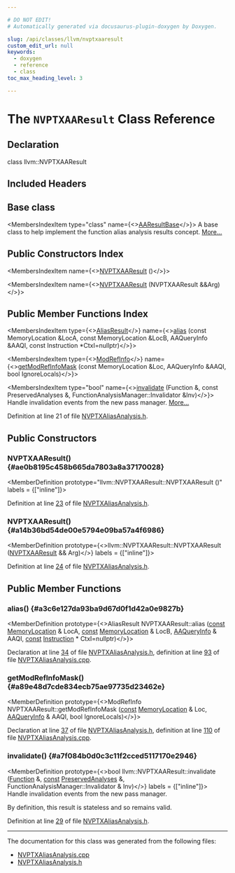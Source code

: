 ```yaml
---

# DO NOT EDIT!
# Automatically generated via docusaurus-plugin-doxygen by Doxygen.

slug: /api/classes/llvm/nvptxaaresult
custom_edit_url: null
keywords:
  - doxygen
  - reference
  - class
toc_max_heading_level: 3

---
```





# The `NVPTXAAResult` Class Reference

<DoxygenPage pluginConfig={pluginConfig}>



## Declaration

<CodeBlock>class llvm::NVPTXAAResult</CodeBlock>

## Included Headers

<IncludesList>
<IncludesListItem
  filePath="Target/NVPTX/NVPTXAliasAnalysis.h"
  permalink="/docs/api/files/lib/lib/target/lib/target/nvptx/nvptxaliasanalysis-h"
  isLocal="true" />
</IncludesList>

## Base class

<MembersIndex>

<MembersIndexItem
  type="class"
  name={<><a href="/docs/api/classes/llvm/aaresultbase">AAResultBase</a></>}>
A base class to help implement the function alias analysis results concept. <a href="/docs/api/classes/llvm/aaresultbase/#details">More...</a>
</MembersIndexItem>

</MembersIndex>

## Public Constructors Index

<MembersIndex>

<MembersIndexItem
  name={<><a href="#ae0b8195c458b665da7803a8a37170028">NVPTXAAResult</a> ()</>}>
</MembersIndexItem>

<MembersIndexItem
  name={<><a href="#a14b36bd54de00e5794e09ba57a4f6986">NVPTXAAResult</a> (NVPTXAAResult &amp;&amp;Arg)</>}>
</MembersIndexItem>

</MembersIndex>

## Public Member Functions Index

<MembersIndex>

<MembersIndexItem
  type={<><a href="/docs/api/classes/llvm/aliasresult">AliasResult</a></>}
  name={<><a href="#a3c6e127da93ba9d67d0f1d42a0e9827b">alias</a> (const MemoryLocation &amp;LocA, const MemoryLocation &amp;LocB, AAQueryInfo &amp;AAQI, const Instruction &#42;CtxI=nullptr)</>}>
</MembersIndexItem>

<MembersIndexItem
  type={<><a href="/docs/api/namespaces/llvm/#a9db8c44b250b90e3ab7e4d144e7c9c2e">ModRefInfo</a></>}
  name={<><a href="#a89e48d7cde834ecb75ae97735d23462e">getModRefInfoMask</a> (const MemoryLocation &amp;Loc, AAQueryInfo &amp;AAQI, bool IgnoreLocals)</>}>
</MembersIndexItem>

<MembersIndexItem
  type="bool"
  name={<><a href="#a7f084b0d0c3c11f2cced5117170e2946">invalidate</a> (Function &amp;, const PreservedAnalyses &amp;, FunctionAnalysisManager::Invalidator &amp;Inv)</>}>
Handle invalidation events from the new pass manager. <a href="#a7f084b0d0c3c11f2cced5117170e2946">More...</a>
</MembersIndexItem>

</MembersIndex>


Definition at line 21 of file <a href="/docs/api/files/lib/lib/target/lib/target/nvptx/nvptxaliasanalysis-h">NVPTXAliasAnalysis.h</a>.

<SectionDefinition>

## Public Constructors

### NVPTXAAResult() {#ae0b8195c458b665da7803a8a37170028}

<MemberDefinition
  prototype="llvm::NVPTXAAResult::NVPTXAAResult ()"
  labels = {["inline"]}>

Definition at line <a href="/docs/api/files/lib/lib/target/lib/target/nvptx/nvptxaliasanalysis-h/#l00023">23</a> of file <a href="/docs/api/files/lib/lib/target/lib/target/nvptx/nvptxaliasanalysis-h">NVPTXAliasAnalysis.h</a>.
</MemberDefinition>

### NVPTXAAResult() {#a14b36bd54de00e5794e09ba57a4f6986}

<MemberDefinition
  prototype={<>llvm::NVPTXAAResult::NVPTXAAResult (<a href="/docs/api/classes/llvm/nvptxaaresult">NVPTXAAResult</a> &amp;&amp; Arg)</>}
  labels = {["inline"]}>

Definition at line <a href="/docs/api/files/lib/lib/target/lib/target/nvptx/nvptxaliasanalysis-h/#l00024">24</a> of file <a href="/docs/api/files/lib/lib/target/lib/target/nvptx/nvptxaliasanalysis-h">NVPTXAliasAnalysis.h</a>.
</MemberDefinition>

</SectionDefinition>

<SectionDefinition>

## Public Member Functions

### alias() {#a3c6e127da93ba9d67d0f1d42a0e9827b}

<MemberDefinition
  prototype={<>AliasResult NVPTXAAResult::alias (<a href="/docs/api/files/lib/lib/target/lib/target/aarch64/aarch64promoteconstant-cpp/#a90f8350fecae261c25be85d38b451bff">const</a> <a href="/docs/api/classes/llvm/memorylocation">MemoryLocation</a> &amp; LocA, <a href="/docs/api/files/lib/lib/target/lib/target/aarch64/aarch64promoteconstant-cpp/#a90f8350fecae261c25be85d38b451bff">const</a> <a href="/docs/api/classes/llvm/memorylocation">MemoryLocation</a> &amp; LocB, <a href="/docs/api/classes/llvm/aaqueryinfo">AAQueryInfo</a> &amp; AAQI, <a href="/docs/api/files/lib/lib/target/lib/target/aarch64/aarch64promoteconstant-cpp/#a90f8350fecae261c25be85d38b451bff">const</a> <a href="/docs/api/classes/llvm/instruction">Instruction</a> &#42; CtxI=nullptr)</>}>

Declaration at line <a href="/docs/api/files/lib/lib/target/lib/target/nvptx/nvptxaliasanalysis-h/#l00034">34</a> of file <a href="/docs/api/files/lib/lib/target/lib/target/nvptx/nvptxaliasanalysis-h">NVPTXAliasAnalysis.h</a>, definition at line <a href="/docs/api/files/lib/lib/target/lib/target/nvptx/nvptxaliasanalysis-cpp/#l00093">93</a> of file <a href="/docs/api/files/lib/lib/target/lib/target/nvptx/nvptxaliasanalysis-cpp">NVPTXAliasAnalysis.cpp</a>.
</MemberDefinition>

### getModRefInfoMask() {#a89e48d7cde834ecb75ae97735d23462e}

<MemberDefinition
  prototype={<>ModRefInfo NVPTXAAResult::getModRefInfoMask (<a href="/docs/api/files/lib/lib/target/lib/target/aarch64/aarch64promoteconstant-cpp/#a90f8350fecae261c25be85d38b451bff">const</a> <a href="/docs/api/classes/llvm/memorylocation">MemoryLocation</a> &amp; Loc, <a href="/docs/api/classes/llvm/aaqueryinfo">AAQueryInfo</a> &amp; AAQI, bool IgnoreLocals)</>}>

Declaration at line <a href="/docs/api/files/lib/lib/target/lib/target/nvptx/nvptxaliasanalysis-h/#l00037">37</a> of file <a href="/docs/api/files/lib/lib/target/lib/target/nvptx/nvptxaliasanalysis-h">NVPTXAliasAnalysis.h</a>, definition at line <a href="/docs/api/files/lib/lib/target/lib/target/nvptx/nvptxaliasanalysis-cpp/#l00110">110</a> of file <a href="/docs/api/files/lib/lib/target/lib/target/nvptx/nvptxaliasanalysis-cpp">NVPTXAliasAnalysis.cpp</a>.
</MemberDefinition>

### invalidate() {#a7f084b0d0c3c11f2cced5117170e2946}

<MemberDefinition
  prototype={<>bool llvm::NVPTXAAResult::invalidate (<a href="/docs/api/classes/llvm/function">Function</a> &amp;, <a href="/docs/api/files/lib/lib/target/lib/target/aarch64/aarch64promoteconstant-cpp/#a90f8350fecae261c25be85d38b451bff">const</a> <a href="/docs/api/classes/llvm/preservedanalyses">PreservedAnalyses</a> &amp;, FunctionAnalysisManager::Invalidator &amp; Inv)</>}
  labels = {["inline"]}>
Handle invalidation events from the new pass manager.

By definition, this result is stateless and so remains valid.

Definition at line <a href="/docs/api/files/lib/lib/target/lib/target/nvptx/nvptxaliasanalysis-h/#l00029">29</a> of file <a href="/docs/api/files/lib/lib/target/lib/target/nvptx/nvptxaliasanalysis-h">NVPTXAliasAnalysis.h</a>.
</MemberDefinition>

</SectionDefinition>

<hr/>

The documentation for this class was generated from the following files:

<ul>
<li><a href="/docs/api/files/lib/lib/target/lib/target/nvptx/nvptxaliasanalysis-cpp">NVPTXAliasAnalysis.cpp</a></li>
<li><a href="/docs/api/files/lib/lib/target/lib/target/nvptx/nvptxaliasanalysis-h">NVPTXAliasAnalysis.h</a></li>
</ul>

</DoxygenPage>
